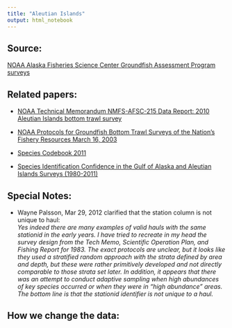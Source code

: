 ```yaml
---
title: "Aleutian Islands"
output: html_notebook
---
```


## Source:
[NOAA Alaska Fisheries Science Center Groundfish Assessment Program surveys](http://www.nwfsc.noaa.gov/research/divisions/fram/groundfish/bottom_trawl.cfm)

## Related papers:  
- [NOAA Technical Memorandum NMFS-AFSC-215 Data Report: 2010 Aleutian Islands bottom trawl survey](https://www.afsc.noaa.gov/Publications/AFSC-TM/NOAA-TM-AFSC-215.pdf)  

- [NOAA Protocols for Groundfish Bottom Trawl Surveys of the Nation’s Fishery Resources March 16, 2003](https://www.afsc.noaa.gov/RACE/gearsupport/tmspo65.pdf)  
- [Species Codebook 2011](ai_species_codebook_2011.pdf)  
- [Species Identification Confidence in the Gulf of Alaska and Aleutian Islands Surveys (1980-2011)](https://www.afsc.noaa.gov/Publications/ProcRpt/PR2014-01.pdf)


## Special Notes:
- Wayne Palsson, Mar 29, 2012 clarified that the station column is not unique to haul:  
*Yes indeed there are many examples of valid hauls with the same stationid in the early years. I have tried to recreate in my head the survey design from the Tech Memo, Scientific Operation Plan, and Fishing Report for 1983. The exact protocols are unclear, but it looks like they used a stratified random approach with the strata defined by area and depth, but these were rather primitively developed and not directly comparable to those strata set later. In addition, it appears that there was an attempt to conduct adaptive sampling when high abundances of key species occurred or when they were in "high abundance" areas. The bottom line is that the stationid identifier is not unique to a haul.*


## How we change the data:
